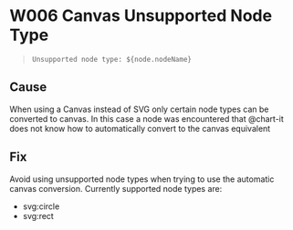 
<Meta title="Errors & Warnings/Warnings/W006" />

# W006 Canvas Unsupported Node Type

> `Unsupported node type: ${node.nodeName}`

## Cause

When using a Canvas instead of SVG only certain node types can be converted to canvas. In this case a node was encountered that @chart-it does not know how to automatically convert to the canvas equivalent

## Fix

Avoid using unsupported node types when trying to use the automatic canvas conversion. Currently supported node types are:

-   svg:circle
-   svg:rect
